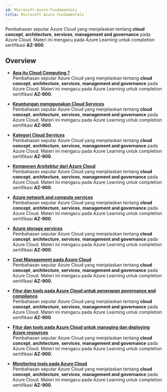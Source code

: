 ```yaml
---
id: Microsoft-Azure-Fundamentals
title: Microsoft Azure Fundamentals
---
```


Pembahasan seputar Azure Cloud yang menjelaskan tentang **cloud concept**, **architecture**, **services**, **management and governance** pada Azure Cloud. Materi ini mengacu pada Azure Learning untuk completion sertifikasi **AZ-900**.

## Overview

* [**Apa itu Cloud Computing ?**](/docs/Microsoft-Azure/Microsoft-Azure-Fundamentals/AZ-901)<br />
Pembahasan seputar Azure Cloud yang menjelaskan tentang **cloud concept**, **architecture**, **services**, **management and governance** pada Azure Cloud. Materi ini mengacu pada Azure Learning untuk completion sertifikasi **AZ-900**.

* [**Keuntungan menggunakan Cloud Services**](/docs/Microsoft-Azure/Microsoft-Azure-Fundamentals/AZ-902)<br />
Pembahasan seputar Azure Cloud yang menjelaskan tentang **cloud concept**, **architecture**, **services**, **management and governance** pada Azure Cloud. Materi ini mengacu pada Azure Learning untuk completion sertifikasi **AZ-900**.

* [**Kategori Cloud Services**](/docs/Microsoft-Azure/Microsoft-Azure-Fundamentals/AZ-903)<br />
Pembahasan seputar Azure Cloud yang menjelaskan tentang **cloud concept**, **architecture**, **services**, **management and governance** pada Azure Cloud. Materi ini mengacu pada Azure Learning untuk completion sertifikasi **AZ-900**.

* [**Komponen Arsitektur dari Azure Cloud**](/docs/Microsoft-Azure/Microsoft-Azure-Fundamentals/AZ-904)<br />
Pembahasan seputar Azure Cloud yang menjelaskan tentang **cloud concept**, **architecture**, **services**, **management and governance** pada Azure Cloud. Materi ini mengacu pada Azure Learning untuk completion sertifikasi **AZ-900**.

* [**Azure network and compute services**](/docs/Microsoft-Azure/Microsoft-Azure-Fundamentals/AZ-905)<br />
Pembahasan seputar Azure Cloud yang menjelaskan tentang **cloud concept**, **architecture**, **services**, **management and governance** pada Azure Cloud. Materi ini mengacu pada Azure Learning untuk completion sertifikasi **AZ-900**.

* [**Azure storage services**](/docs/Microsoft-Azure/Microsoft-Azure-Fundamentals/AZ-906)<br />
Pembahasan seputar Azure Cloud yang menjelaskan tentang **cloud concept**, **architecture**, **services**, **management and governance** pada Azure Cloud. Materi ini mengacu pada Azure Learning untuk completion sertifikasi **AZ-900**.

* [**Cost Management pada Azure Cloud**](/docs/Microsoft-Azure/Microsoft-Azure-Fundamentals/AZ-907)<br />
Pembahasan seputar Azure Cloud yang menjelaskan tentang **cloud concept**, **architecture**, **services**, **management and governance** pada Azure Cloud. Materi ini mengacu pada Azure Learning untuk completion sertifikasi **AZ-900**.

* [**Fitur dan tools pada Azure Cloud untuk penerapan governance and compliance**](/docs/Microsoft-Azure/Microsoft-Azure-Fundamentals/AZ-908)<br />
Pembahasan seputar Azure Cloud yang menjelaskan tentang **cloud concept**, **architecture**, **services**, **management and governance** pada Azure Cloud. Materi ini mengacu pada Azure Learning untuk completion sertifikasi **AZ-900**.

* [**Fitur dan tools pada Azure Cloud untuk managing dan deploying Azure resources**](/docs/Microsoft-Azure/Microsoft-Azure-Fundamentals/AZ-909)<br />
Pembahasan seputar Azure Cloud yang menjelaskan tentang **cloud concept**, **architecture**, **services**, **management and governance** pada Azure Cloud. Materi ini mengacu pada Azure Learning untuk completion sertifikasi **AZ-900**.

* [**Monitoring tools pada Azure Cloud**](/docs/Microsoft-Azure/Microsoft-Azure-Fundamentals/AZ-910)<br />
Pembahasan seputar Azure Cloud yang menjelaskan tentang **cloud concept**, **architecture**, **services**, **management and governance** pada Azure Cloud. Materi ini mengacu pada Azure Learning untuk completion sertifikasi **AZ-900**.

